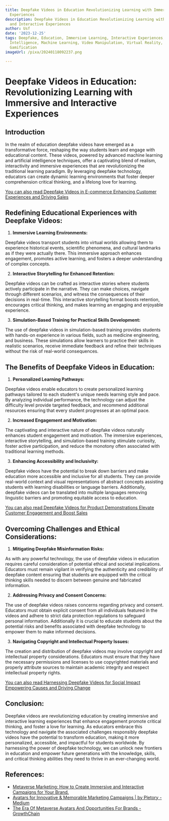```yaml
---
title: Deepfake Videos in Education Revolutionizing Learning with Immersive and Interactive
  Experiences
description: Deepfake Videos in Education Revolutionizing Learning with Immersive
  and Interactive Experiences
author: Usf
date: '2023-12-25'
tags: Deepfake, Education, Immersive Learning, Interactive Experiences, Artificial
  Intelligence, Machine Learning, Video Manipulation, Virtual Reality, Augmented Reality,
  Gamification
imageUrl: /pixa/20240118092237.png

---
```

# Deepfake Videos in Education: Revolutionizing Learning with Immersive and Interactive Experiences

## Introduction

In the realm of education deepfake videos have emerged  as a transformative force, reshaping the way students learn  and engage with  educational  content. These  videos, powered by advanced machine  learning and artificial intelligence techniques, offer a captivating  blend of  realism, interactivity and immersive experiences that are revolutionizing the traditional learning  paradigm. By leveraging deepfake technology, educators can create dynamic learning environments that foster deeper comprehension  critical thinking, and a lifelong  love for learning.

[You  can  also read Deepfake Videos in E-commerce Enhancing Customer  Experiences and Driving Sales](Deepfake%20Videos%20in%20E-commerce%20Enhancing%20Customer%20Experiences%20and%20Driving%20Sales)


## Redefining Educational Experiences with Deepfake Videos:

1.  **Immersive Learning Environments:**

Deepfake videos transport students into virtual worlds allowing them to experience historical events, scientific  phenomena, and cultural landmarks as if  they were actually there. This  immersive  approach enhances engagement, promotes active learning, and  fosters a deeper understanding of complex concepts.

2. **Interactive Storytelling for Enhanced  Retention:**

Deepfake videos  can be crafted as interactive stories where students actively participate in the narrative. They can make choices, navigate through different scenarios, and witness the consequences of their decisions in real-time. This interactive storytelling format boosts retention, encourages critical  thinking, and makes learning an engaging and enjoyable experience.

3. **Simulation-Based Training for Practical Skills Development:**

The use of deepfake videos in simulation-based training provides students with hands-on experience  in  various fields, such as medicine  engineering, and business. These simulations allow learners to practice their skills in realistic scenarios, receive immediate  feedback  and refine their techniques without the risk of real-world consequences.

## The Benefits of Deepfake Videos in Education:

1. **Personalized Learning Pathways:**

Deepfake videos enable educators to create  personalized learning pathways tailored to each  student's unique needs learning style  and pace. By analyzing individual performance, the technology can adjust  the  difficulty  level provide targeted feedback, and recommend  additional resources ensuring that every student progresses at an optimal pace.

2. **Increased Engagement and Motivation:**

The captivating and interactive nature of  deepfake videos naturally enhances student engagement and motivation.  The  immersive experiences, interactive storytelling, and simulation-based training stimulate curiosity, foster active participation,  and  reduce the monotony often associated with traditional learning methods.

3. **Enhancing Accessibility and Inclusivity:**

Deepfake videos have the potential to break down barriers and make education more accessible and inclusive for all students. They can provide real-world context and visual representations of abstract concepts assisting students with learning disabilities or language barriers. Additionally, deepfake videos can be translated into multiple languages removing  linguistic barriers and promoting equitable access to education.

[You can also read Deepfake Videos  for  Product Demonstrations Elevate Customer Engagement and Boost Sales](Deepfake%20Videos%20for%20Product%20Demonstrations%20Elevate%20Customer%20Engagement%20and%20Boost%20Sales)


## Overcoming  Challenges and Ethical Considerations:

1. **Mitigating  Deepfake Misinformation  Risks:**

As with any  powerful  technology,  the use of deepfake videos in education requires careful consideration of potential ethical and societal implications. Educators must remain vigilant in verifying the  authenticity and credibility of deepfake content ensuring that students are equipped with  the critical thinking skills needed to discern  between genuine and fabricated information.

2. **Addressing Privacy and Consent Concerns:**

The use of deepfake videos  raises concerns regarding  privacy and consent. Educators must obtain explicit consent from all individuals featured in the videos and adhere to strict data protection regulations to safeguard personal information. Additionally it is crucial to educate students about the potential risks and benefits associated with deepfake technology to empower them to make informed  decisions.

3. **Navigating Copyright and  Intellectual Property Issues:**

The creation and distribution  of deepfake videos may involve copyright and intellectual property considerations. Educators  must ensure that they have the necessary permissions  and licenses to use copyrighted materials  and properly attribute sources to maintain academic integrity and  respect intellectual property rights.

[You can also read Harnessing Deepfake Videos for Social Impact Empowering Causes and Driving Change](Harnessing%20Deepfake%20Videos%20for%20Social%20Impact%20Empowering%20Causes%20and%20Driving%20Change)


##  Conclusion:

Deepfake  videos are revolutionizing education by creating immersive and interactive learning experiences that enhance engagement promote critical thinking, and foster a love for learning. As educators embrace this  technology and navigate the associated challenges responsibly deepfake videos have the potential  to transform education, making it more personalized, accessible, and  impactful for students worldwide. By harnessing the power of deepfake technology, we can unlock new frontiers in education and empower  future generations with the knowledge, skills,  and critical thinking abilities they need to thrive in an ever-changing world.

## References:
- [Metaverse Marketing: How to Create Immersive and Interactive Campaigns for Your Brand.](https://www.linkedin.com/pulse/metaverse-marketing-how-create-immersive-interactive)
- [Avatars for Innovative & Memorable Marketing Campaigns | by Pletory - Medium](https://medium.com/@pletory/avatars-for-innovative-memorable-marketing-campaigns-65ca854b1d89)
- [The Era Of Metaverse Avatars And Opportunities For Brands - GrowthChain](https://www.growthchain.io/blog/metaverse-avatars)
